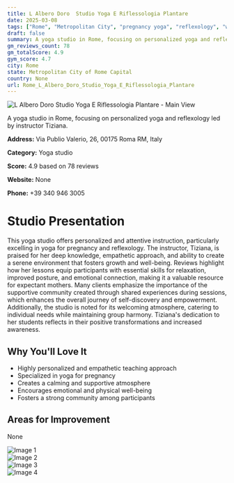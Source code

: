 ```yaml
---
title: L Albero Doro  Studio Yoga E Riflessologia Plantare
date: 2025-03-08
tags: ["Rome", "Metropolitan City", "pregnancy yoga", "reflexology", "welcoming atmosphere", "personalized instruction", "Rome"]  
draft: false
summary: A yoga studio in Rome, focusing on personalized yoga and reflexology led by instructor Tiziana.
gm_reviews_count: 78
gm_totalScore: 4.9
gym_score: 4.7
city: Rome
state: Metropolitan City of Rome Capital
country: None
url: Rome_L_Albero_Doro_Studio_Yoga_E_Riflessologia_Plantare
---
```


<div className="aspect-[16/9] relative my-8">
  <img 
    src="https://lh5.googleusercontent.com/p/AF1QipMr5dlEosqAa0pvtdR1bH4Y-osvYXXhms2sF2w6=w1920-h1080-k-no"
    alt="L Albero Doro  Studio Yoga E Riflessologia Plantare - Main View"
    className="object-cover absolute inset-0 w-full h-full rounded-lg"
  />
</div>

A yoga studio in Rome, focusing on personalized yoga and reflexology led by instructor Tiziana.

**Address:** Via Publio Valerio, 26, 00175 Roma RM, Italy

**Category:** Yoga studio

**Score:** 4.9 based on 78 reviews

**Website:** None

**Phone:** +39 340 946 3005

# Studio Presentation

This yoga studio offers personalized and attentive instruction, particularly excelling in yoga for pregnancy and reflexology. The instructor, Tiziana, is praised for her deep knowledge, empathetic approach, and ability to create a serene environment that fosters growth and well-being. Reviews highlight how her lessons equip participants with essential skills for relaxation, improved posture, and emotional connection, making it a valuable resource for expectant mothers. Many clients emphasize the importance of the supportive community created through shared experiences during sessions, which enhances the overall journey of self-discovery and empowerment. Additionally, the studio is noted for its welcoming atmosphere, catering to individual needs while maintaining group harmony. Tiziana's dedication to her students reflects in their positive transformations and increased awareness.

## Why You'll Love It

- Highly personalized and empathetic teaching approach
- Specialized in yoga for pregnancy
- Creates a calming and supportive atmosphere
- Encourages emotional and physical well-being
- Fosters a strong community among participants

## Areas for Improvement

None

<div className="grid grid-cols-1 xl:grid-cols-2 gap-4 my-8">
<div className="aspect-[4/3] relative"><img src="https://lh5.googleusercontent.com/p/AF1QipMCbwqg10LSmPL6p65gHB86k3wcpgCveHWs2Fv9=w1920-h1080-k-no" alt="Image 1" className="object-cover absolute inset-0 w-full h-full rounded-lg" /></div>
<div className="aspect-[4/3] relative"><img src="https://lh5.googleusercontent.com/p/AF1QipMr70Q3N5mu8PJVIcWD0dVOZs3eBcBIgfII8YIv=w1920-h1080-k-no" alt="Image 2" className="object-cover absolute inset-0 w-full h-full rounded-lg" /></div>
<div className="aspect-[4/3] relative"><img src="https://lh5.googleusercontent.com/p/AF1QipNFpTrNQ0w4KtwcJExQkLwMwf9Tsq03uHKUNmrE=w1920-h1080-k-no" alt="Image 3" className="object-cover absolute inset-0 w-full h-full rounded-lg" /></div>
<div className="aspect-[4/3] relative"><img src="https://lh5.googleusercontent.com/p/AF1QipO0g1EbWk4OQo8Krr8gUltJYwb5KdgDF6avHhE0=w1920-h1080-k-no" alt="Image 4" className="object-cover absolute inset-0 w-full h-full rounded-lg" /></div>
</div>